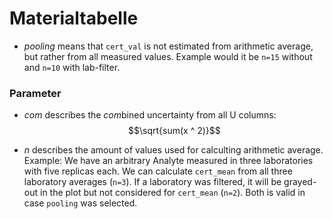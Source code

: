 # Materialtabelle

- *pooling* means that `cert_val` is not estimated from arithmetic average, but rather
from all measured values. Example would it be `n=15` without and `n=10` with lab-filter.


### Parameter

- *com* describes the *com*bined uncertainty from all U columns: $$\sqrt{sum(x ^ 2)}$$

- *n* describes the amount of values used for calculting arithmetic average. Example: We have an arbitrary Analyte measured in three laboratories with five replicas each. We can calculate `cert_mean` from all three laboratory averages (`n=3`). If a laboratory was filtered, it will be grayed-out in the plot but not considered for `cert_mean` (`n=2`).
Both is valid in case `pooling` was selected.
